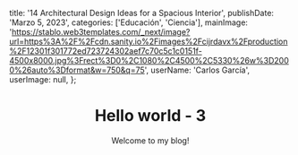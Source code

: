 title: '14 Architectural Design Ideas for a Spacious Interior',
publishDate: 'Marzo 5, 2023',
categories: ['Educación', 'Ciencia'],
mainImage: 'https://stablo.web3templates.com/_next/image?url=https%3A%2F%2Fcdn.sanity.io%2Fimages%2Fcijrdavx%2Fproduction%2F12301f301772ed723724302aef7c70c5c1c0151f-4500x8000.jpg%3Frect%3D0%2C1080%2C4500%2C5330%26w%3D2000%26auto%3Dformat&w=750&q=75',
userName: 'Carlos García',
userImage: null,
};

<Header metadata={metadata} />

# Hello world - 3

Welcome to my blog!

<Back />